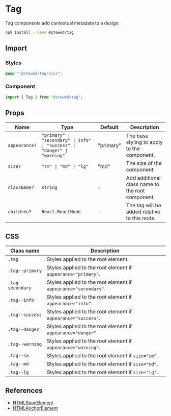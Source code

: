 # Tag

Tag components add contextual metadata to a design.

```bash
npm install --save @stewed/tag
```

## Import

### Styles

```scss
@use "~@stewed/tag/scss";
```

### Component

```js
import { Tag } from "@stewed/tag";
```

## Props

| Name          | Type                                                                      | Default   | Description                                      |
| ------------- | ------------------------------------------------------------------------- | --------- | ------------------------------------------------ |
| `appearance?` | `"primary" \| "secondary" \| info" \| "success" \| "danger" \| "warning"` | "primary" | The base styling to apply to the component.      |
| `size?`       | `"sm" \| "md" \| "lg"`                                                    | "md"      | The size of the component                        |
| `className?`  | `string`                                                                  | -         | Add additional class name to the root component. |
| `children?`   | `React.ReactNode`                                                         | -         | The tag will be added relative to this node.     |

## CSS

| Class name        | Description                                                     |
| ----------------- | --------------------------------------------------------------- |
| `.tag`            | Styles applied to the root element.                             |
| `.tag--primary`   | Styles applied to the root element if `appearance="primary"`.   |
| `.tag--secondary` | Styles applied to the root element if `appearance="secondary"`. |
| `.tag--info`      | Styles applied to the root element if `appearance="info"`.      |
| `.tag--success`   | Styles applied to the root element if `appearance="success"`.   |
| `.tag--danger`    | Styles applied to the root element if `appearance="danger"`.    |
| `.tag--warning`   | Styles applied to the root element if `appearance="warning"`.   |
| `.tag--sm`        | Styles applied to the root element if `size="sm"`.              |
| `.tag--md`        | Styles applied to the root element if `size="md"`.              |
| `.tag--lg`        | Styles applied to the root element if `size="lg"`.              |

## References

-   [HTMLSpanElement](https://developer.mozilla.org/en-US/docs/Web/API/HTMLSpanElement)
-   [HTMLAnchorElement](https://developer.mozilla.org/en-US/docs/Web/API/HTMLAnchorElement)
